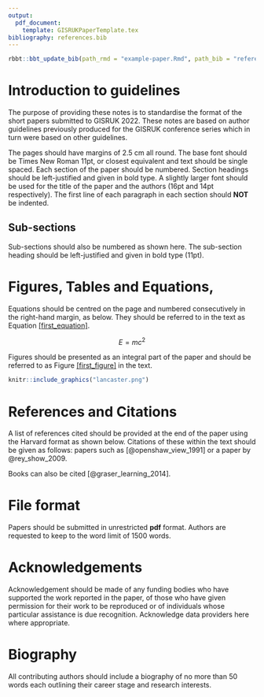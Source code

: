 ```yaml
---
output:
  pdf_document:
    template: GISRUKPaperTemplate.tex
bibliography: references.bib
---
```


```r
rbbt::bbt_update_bib(path_rmd = "example-paper.Rmd", path_bib = "references.bib")
```

<!-- % **************  MAIN BODY OF THE PAPER ************** -->
Introduction to guidelines
==========================

The purpose of providing these notes is to standardise the format of the
short papers submitted to GISRUK 2022. These notes are based on author
guidelines previously produced for the GISRUK conference series which in
turn were based on other guidelines.

The pages should have margins of 2.5 cm all round. The base font should
be Times New Roman 11pt, or closest equivalent and text should be single
spaced. Each section of the paper should be numbered. Section headings
should be left-justified and given in bold type. A slightly larger font
should be used for the title of the paper and the authors (16pt and 14pt
respectively). The first line of each paragraph in each section should
**NOT** be indented.

Sub-sections
------------

Sub-sections should also be numbered as shown here. The sub-section
heading should be left-justified and given in bold type (11pt).

Figures, Tables and Equations,
==============================

Equations should be centred on the page and numbered consecutively in
the right-hand margin, as below. They should be referred to in the text
as Equation [\[first_equation\]](#first_equation){reference-type="ref"
reference="first_equation"}.

$$E=mc^2
\label{first_equation}$$

Figures should be presented as an integral part of the paper and should
be referred to as
Figure [\[first_figure\]](#first_figure){reference-type="ref"
reference="first_figure"} in the text.


<!-- Original LaTeX: -->
<!-- \begin{figure}[htbp] \begin{center}  -->
<!-- \resizebox{0.3\textwidth}{!}{  -->
<!-- 	\includegraphics{lancaster.png} -->
<!-- } \caption{Location of Lancaster University} \label{first_figure} \end{center} \end{figure} % -->

```r
knitr::include_graphics("lancaster.png")
```



References and Citations
========================

A list of references cited should be provided at the end of the paper
using the Harvard format as shown below. Citations of these within the
text should be given as follows: papers such as [@openshaw_view_1991] or
a paper by @rey_show_2009.

Books can also be cited [@graser_learning_2014].

File format
===========

Papers should be submitted in unrestricted **pdf** format. Authors are
requested to keep to the word limit of 1500 words.

Acknowledgements
================

Acknowledgement should be made of any funding bodies who have supported
the work reported in the paper, of those who have given permission for
their work to be reproduced or of individuals whose particular
assistance is due recognition. Acknowledge data providers here where
appropriate.

Biography
=========

All contributing authors should include a biography of no more than 50
words each outlining their career stage and research interests.